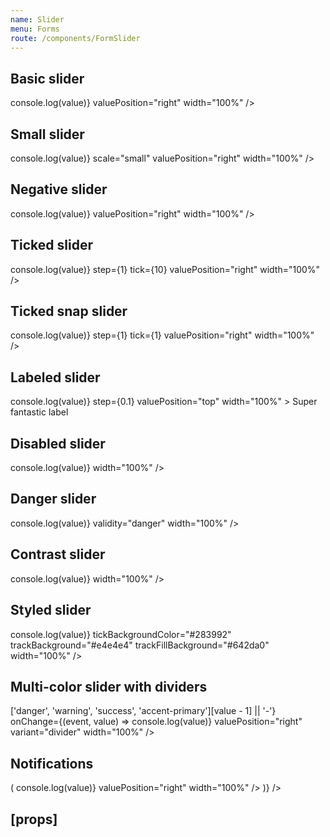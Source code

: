 ```yaml
---
name: Slider
menu: Forms
route: /components/FormSlider
---
```



<PageTitle src="components/Form/Slider" title="Slider" />

## Basic slider

<Playground>
  <FormComponentDemo initialValue={10} property="value" type="slider">
    <Slider
      aria-label="Super fantastic label"
      onChange={(event, value) => console.log(value)}
      valuePosition="right"
      width="100%"
    />
  </FormComponentDemo>
</Playground>

## Small slider

<Playground>
  <FormComponentDemo initialValue={10} property="value" type="slider">
    <Slider
      aria-label="Super fantastic label"
      onChange={(event, value) => console.log(value)}
      scale="small"
      valuePosition="right"
      width="100%"
    />
  </FormComponentDemo>
</Playground>

## Negative slider

<Playground>
  <FormComponentDemo initialValue={-10} property="value" type="slider">
    <Slider
      aria-label="Super fantastic label"
      max={0}
      min={-40}
      onChange={(event, value) => console.log(value)}
      valuePosition="right"
      width="100%"
    />
  </FormComponentDemo>
</Playground>

## Ticked slider

<Playground>
  <FormComponentDemo initialValue={10} property="value" type="slider">
    <Slider
      aria-label="Super fantastic label"
      max={100}
      min={0}
      onChange={(event, value) => console.log(value)}
      step={1}
      tick={10}
      valuePosition="right"
      width="100%"
    />
  </FormComponentDemo>
</Playground>

## Ticked snap slider

<Playground>
  <FormComponentDemo initialValue={2} property="value" type="slider">
    <Slider
      snap
      aria-label="Super fantastic label"
      max={5}
      min={0}
      onChange={(event, value) => console.log(value)}
      step={1}
      tick={1}
      valuePosition="right"
      width="100%"
    />
  </FormComponentDemo>
</Playground>

## Labeled slider

<Playground>
  <FormComponentDemo initialValue={4.5} property="value" type="slider">
    <Slider
      max={12}
      min={2}
      onChange={(event, value) => console.log(value)}
      step={0.1}
      valuePosition="top"
      width="100%"
    >
      Super fantastic label
    </Slider>
  </FormComponentDemo>
</Playground>

## Disabled slider

<Playground>
  <FormComponentDemo initialValue={30} property="value" type="slider">
    <Slider disabled aria-label="Super fantastic label" onChange={(event, value) => console.log(value)} width="100%" />
  </FormComponentDemo>
</Playground>

## Danger slider

<Playground>
  <FormComponentDemo initialValue={60} property="value" type="slider">
    <Slider
      aria-label="Super fantastic label"
      onChange={(event, value) => console.log(value)}
      validity="danger"
      width="100%"
    />
  </FormComponentDemo>
</Playground>

## Contrast slider

<Playground>
  <FormComponentDemo contrast initialValue={30} property="value" type="slider">
    <Slider contrast aria-label="Super fantastic label" onChange={(event, value) => console.log(value)} width="100%" />
  </FormComponentDemo>
</Playground>

## Styled slider

<Playground>
  <FormComponentDemo initialValue={30} property="value" type="slider">
    <StyledSlider
      aria-label="Super fantastic label"
      handleBackgroundColor="#283992"
      onChange={(event, value) => console.log(value)}
      tickBackgroundColor="#283992"
      trackBackground="#e4e4e4"
      trackFillBackground="#642da0"
      width="100%"
    />
  </FormComponentDemo>
</Playground>

## Multi-color slider with dividers

<Playground>
  <FormComponentDemo initialValue={2} property="value" type="slider">
    <MultiColorSlider
      aria-label="Super fantastic label"
      colors={['danger', 'warning', 'success', 'accent-primary']}
      formatValue={value => ['danger', 'warning', 'success', 'accent-primary'][value - 1] || '-'}
      onChange={(event, value) => console.log(value)}
      valuePosition="right"
      variant="divider"
      width="100%"
    />
  </FormComponentDemo>
</Playground>

## Notifications

<Playground>
  <Looper
    list={['success', 'danger', 'warning', 'primary', 'neutral']}
    render={level => (
      <FormComponentDemo initialValue="20" property="value" type="slider">
        <NotifiedSlider
          aria-label="Super fantastic label"
          level={level}
          notification={`This is an example ${level} notification.`}
          onChange={(event, value) => console.log(value)}
          valuePosition="right"
          width="100%"
        />
      </FormComponentDemo>
    )}
  />
</Playground>

## \[props\]

<Props of={Slider} />
